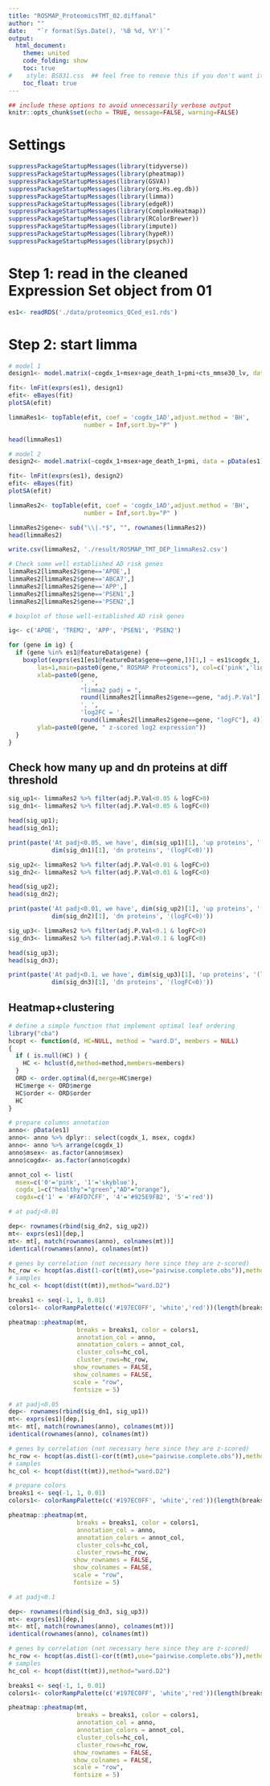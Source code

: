 ```yaml
---
title: "ROSMAP_ProteomicsTMT_02.diffanal"
author: ""
date:   "`r format(Sys.Date(), '%B %d, %Y')`"
output:
  html_document:
    theme: united
    code_folding: show
    toc: true
#    style: BS831.css  ## feel free to remove this if you don't want it
    toc_float: true
---
```


```r
## include these options to avoid unnecessarily verbose output
knitr::opts_chunk$set(echo = TRUE, message=FALSE, warning=FALSE)
```

# Settings
```r
suppressPackageStartupMessages(library(tidyverse))
suppressPackageStartupMessages(library(pheatmap))
suppressPackageStartupMessages(library(GSVA))
suppressPackageStartupMessages(library(org.Hs.eg.db))
suppressPackageStartupMessages(library(limma))
suppressPackageStartupMessages(library(edgeR))
suppressPackageStartupMessages(library(ComplexHeatmap))
suppressPackageStartupMessages(library(RColorBrewer))
suppressPackageStartupMessages(library(impute))
suppressPackageStartupMessages(library(hypeR))
suppressPackageStartupMessages(library(psych))

```

# Step 1: read in the cleaned Expression Set object from 01
```r
es1<- readRDS('./data/proteomics_QCed_es1.rds')
```

# Step 2: start limma

```r
# model 1
design1<- model.matrix(~cogdx_1+msex+age_death_1+pmi+cts_mmse30_lv, data = pData(es1))

fit<- lmFit(exprs(es1), design1)
efit<- eBayes(fit)
plotSA(efit)

limmaRes1<- topTable(efit, coef = 'cogdx_1AD',adjust.method = 'BH',
                     number = Inf,sort.by="P" )

head(limmaRes1)
```


```r
# model 2
design2<- model.matrix(~cogdx_1+msex+age_death_1+pmi, data = pData(es1))

fit<- lmFit(exprs(es1), design2)
efit<- eBayes(fit)
plotSA(efit)

limmaRes2<- topTable(efit, coef = 'cogdx_1AD',adjust.method = 'BH',
                     number = Inf,sort.by="P" )

limmaRes2$gene<- sub("\\|.*$", "", rownames(limmaRes2))
head(limmaRes2)

write.csv(limmaRes2, './result/ROSMAP_TMT_DEP_limmaRes2.csv')
```


```r
# Check some well established AD risk genes 
limmaRes2[limmaRes2$gene=='APOE',]
limmaRes2[limmaRes2$gene=='ABCA7',]
limmaRes2[limmaRes2$gene=='APP',]
limmaRes2[limmaRes2$gene=='PSEN1',]
limmaRes2[limmaRes2$gene=='PSEN2',]
```

```r
# boxplot of those well-established AD risk genes

ig<- c('APOE', 'TREM2', 'APP', 'PSEN1', 'PSEN2')

for (gene in ig) {
  if (gene %in% es1@featureData$gene) {
    boxplot(exprs(es1[es1@featureData$gene==gene,])[1,] ~ es1$cogdx_1,
        las=1,main=paste0(gene," ROSMAP Proteomics"), col=c('pink','lightblue'),pch="-",
        xlab=paste0(gene, 
                    ', ',
                    "limma2 padj = ", 
                    round(limmaRes2[limmaRes2$gene==gene, "adj.P.Val"], 4), 
                    ', ',
                    'log2FC = ', 
                    round(limmaRes2[limmaRes2$gene==gene, "logFC"], 4)),
        ylab=paste0(gene, " z-scored log2 expression"))
  }
}

```

## Check how many up and dn proteins at diff threshold

```r

sig_up1<- limmaRes2 %>% filter(adj.P.Val<0.05 & logFC>0) 
sig_dn1<- limmaRes2 %>% filter(adj.P.Val<0.05 & logFC<0)

head(sig_up1);
head(sig_dn1);

print(paste('At padj<0.05, we have', dim(sig_up1)[1], 'up proteins', '(logFC>0),', 
            dim(sig_dn1)[1], 'dn proteins', '(logFC<0)'))
```


```r

sig_up2<- limmaRes2 %>% filter(adj.P.Val<0.01 & logFC>0) 
sig_dn2<- limmaRes2 %>% filter(adj.P.Val<0.01 & logFC<0)

head(sig_up2);
head(sig_dn2);

print(paste('At padj<0.01, we have', dim(sig_up2)[1], 'up proteins', '(logFC>0),', 
            dim(sig_dn2)[1], 'dn proteins', '(logFC<0)'))
```


```r

sig_up3<- limmaRes2 %>% filter(adj.P.Val<0.1 & logFC>0) 
sig_dn3<- limmaRes2 %>% filter(adj.P.Val<0.1 & logFC<0)

head(sig_up3);
head(sig_dn3);

print(paste('At padj<0.1, we have', dim(sig_up3)[1], 'up proteins', '(logFC>0),', 
            dim(sig_dn3)[1], 'dn proteins', '(logFC<0)'))
```
## Heatmap+clustering

```r
# define a simple function that implement optimal leaf ordering
library("cba")
hcopt <- function(d, HC=NULL, method = "ward.D", members = NULL)
{
  if ( is.null(HC) ) { 
    HC <- hclust(d,method=method,members=members)
  }
  ORD <- order.optimal(d,merge=HC$merge)
  HC$merge <- ORD$merge
  HC$order <- ORD$order
  HC
}
```


```r
# prepare columns annotation
anno<- pData(es1)
anno<- anno %>% dplyr:: select(cogdx_1, msex, cogdx)
anno<- anno %>% arrange(cogdx_1)
anno$msex<- as.factor(anno$msex)
anno$cogdx<- as.factor(anno$cogdx)

annot_col <- list(
  msex=c('0'='pink', '1'='skyblue'),
  cogdx_1=c("healthy"="green","AD"="orange"),
  cogdx=c('1' = '#FAFD7CFF', '4'='#925E9FB2', '5'='red'))
```




```r
# at padj<0.01

dep<- rownames(rbind(sig_dn2, sig_up2))
mt<- exprs(es1)[dep,]
mt<- mt[, match(rownames(anno), colnames(mt))]
identical(rownames(anno), colnames(mt))

# genes by correlation (not necessary here since they are z-scored)
hc_row <- hcopt(as.dist(1-cor(t(mt),use="pairwise.complete.obs")),method="ward.D2")
# samples
hc_col <- hcopt(dist(t(mt)),method="ward.D2")

breaks1 <- seq(-1, 1, 0.01)
colors1<- colorRampPalette(c('#197EC0FF', 'white','red'))(length(breaks1) - 1)

pheatmap::pheatmap(mt,
                   breaks = breaks1, color = colors1,
                   annotation_col = anno,
                   annotation_colors = annot_col,
                   cluster_cols=hc_col,
                   cluster_rows=hc_row,
                  show_rownames = FALSE,
                  show_colnames = FALSE,
                  scale = "row",
                  fontsize = 5)
```

```r
# at padj<0.05
dep<- rownames(rbind(sig_dn1, sig_up1))
mt<- exprs(es1)[dep,]
mt<- mt[, match(rownames(anno), colnames(mt))]
identical(rownames(anno), colnames(mt))

# genes by correlation (not necessary here since they are z-scored)
hc_row <- hcopt(as.dist(1-cor(t(mt),use="pairwise.complete.obs")),method="ward.D2")
# samples
hc_col <- hcopt(dist(t(mt)),method="ward.D2")

# prepare colors
breaks1 <- seq(-1, 1, 0.01)
colors1<- colorRampPalette(c('#197EC0FF', 'white','red'))(length(breaks1) - 1)

pheatmap::pheatmap(mt,
                   breaks = breaks1, color = colors1,
                   annotation_col = anno,
                   annotation_colors = annot_col,
                   cluster_cols=hc_col,
                   cluster_rows=hc_row,
                  show_rownames = FALSE,
                  show_colnames = FALSE,
                  scale = "row",
                  fontsize = 5)
```


```r
# at padj<0.1

dep<- rownames(rbind(sig_dn3, sig_up3))
mt<- exprs(es1)[dep,]
mt<- mt[, match(rownames(anno), colnames(mt))]
identical(rownames(anno), colnames(mt))

# genes by correlation (not necessary here since they are z-scored)
hc_row <- hcopt(as.dist(1-cor(t(mt),use="pairwise.complete.obs")),method="ward.D2")
# samples
hc_col <- hcopt(dist(t(mt)),method="ward.D2")

breaks1 <- seq(-1, 1, 0.01)
colors1<- colorRampPalette(c('#197EC0FF', 'white','red'))(length(breaks1) - 1)

pheatmap::pheatmap(mt,
                   breaks = breaks1, color = colors1,
                   annotation_col = anno,
                   annotation_colors = annot_col,
                   cluster_cols=hc_col,
                   cluster_rows=hc_row,
                  show_rownames = FALSE,
                  show_colnames = FALSE,
                  scale = "row",
                  fontsize = 5)
```
